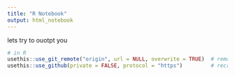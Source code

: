 ```yaml
---
title: "R Notebook"
output: html_notebook
---
```



lets try to ouotpt you
```r
# in R
usethis::use_git_remote("origin", url = NULL, overwrite = TRUE)  # removes origin
usethis::use_github(private = FALSE, protocol = "https")         # recreates repo and remote, pushes

```

